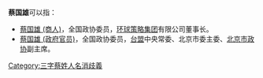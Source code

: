 '''蔡国雄'''可以指：
* [[蔡国雄_(商人)|蔡国雄 (商人)]]，全国政协委员，[[环球策略集团|环球策略集团]]有限公司董事长。
* [[蔡国雄_(政府官员)|蔡国雄 (政府官员)]]，全国政协委员，[[台盟|台盟]]中央常委、北京市委主委、[[北京市政协|北京市政协]]副主席。
{{disambig}}

[[Category:三字蔡姓人名消歧義|Category:三字蔡姓人名消歧義]]